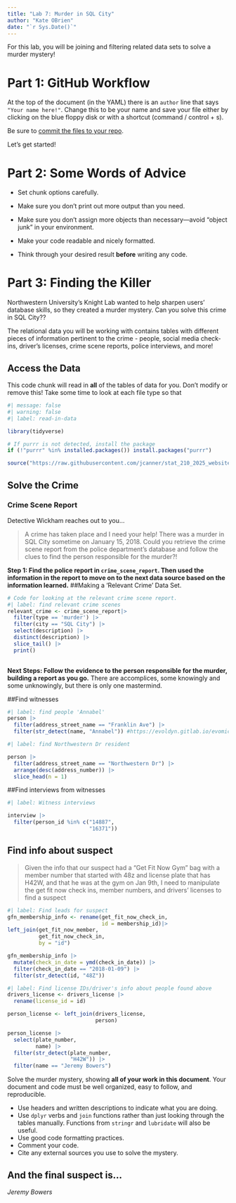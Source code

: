 ```yaml
---
title: "Lab 7: Murder in SQL City"
author: "Kate OBrien"
date: "`r Sys.Date()`"
---
```

For this lab, you will be joining and filtering related data sets to solve a murder mystery!

# Part 1: GitHub Workflow

At the top of the document (in the YAML) there is an `author` line that says 
`"Your name here!"`. Change this to be your name and save your file either by
clicking on the blue floppy disk or with a shortcut (command / control + s). 

Be sure to [commit the files to your repo](https://happygitwithr.com/existing-github-first#stage-and-commit). 

Let's get started!


# Part 2: Some Words of Advice

-   Set chunk options carefully.

-   Make sure you don't print out more output than you need.

-   Make sure you don't assign more objects than necessary---avoid "object junk"
in your environment.

-   Make your code readable and nicely formatted.

-   Think through your desired result **before** writing any code.

# Part 3: Finding the Killer

Northwestern University's Knight Lab wanted to help sharpen users' database
skills, so they created a murder mystery. Can you solve this crime in SQL City??

The relational data you will be working with contains tables with different
pieces of information pertinent to the crime - people, social media check-ins,
driver's licenses, crime scene reports, police interviews, and more!


## Access the Data

This code chunk will read in **all** of the tables of data for you. Don't modify or
remove this! Take some time to look at each file type so that 

```r
#| message: false
#| warning: false
#| label: read-in-data

library(tidyverse)

# If purrr is not detected, install the package
if (!"purrr" %in% installed.packages()) install.packages("purrr")

source("https://raw.githubusercontent.com/jcanner/stat_210_2025_website/main/labs/instructions/lab-7-setup.R")
```

## Solve the Crime

### Crime Scene Report

Detective Wickham reaches out to you...

> A crime has taken place and I need your help! There was a murder in SQL City sometime on January 15, 2018. Could you retrieve the crime scene report from the police department’s database and follow the clues to find the person responsible for the murder?!


**Step 1: Find the police report in `crime_scene_report`. Then used the information in the report to move on to the next data source based on the information learned.**
##Making a 'Relevant Crime' Data Set.
```r
# Code for looking at the relevant crime scene report.
#| label: find relevant crime scenes
relevant_crime <- crime_scene_report|>
  filter(type == 'murder') |>
  filter(city == "SQL City") |>
  select(description) |>
  distinct(description) |>
  slice_tail() |>
  print()
  
```




**Next Steps: Follow the evidence to the person responsible for the murder, building a report as you go.**
There are accomplices, some knowingly and some unknowingly, but there is only one mastermind.

##Find witnesses

```r
#| label: find people 'Annabel'
person |>
  filter(address_street_name == "Franklin Ave") |>
  filter(str_detect(name, "Annabel")) #https://evoldyn.gitlab.io/evomics-2018/ref-sheets/R_strings.pdf

```

```r
#| label: find Northwestern Dr resident

person |>
  filter(address_street_name == "Northwestern Dr") |>
  arrange(desc(address_number)) |>
  slice_head(n = 1)
```

##Find interviews from witnesses
```r
#| label: Witness interviews

interview |>
  filter(person_id %in% c("14887", 
                          "16371"))
```

## Find info about suspect
> Given the info that our suspect had a "Get Fit Now  Gym" bag with a member number that started with 48z and license plate that has H42W, and that he was at the gym on Jan 9th, I need to manipulate the get fit now check ins, member numbers, and drivers' licenses to find a suspect

```r
#| label: Find leads for suspect
gfn_membership_info <- rename(get_fit_now_check_in, 
                              id = membership_id)|>
left_join(get_fit_now_member, 
          get_fit_now_check_in, 
          by = "id")

gfn_membership_info |>
  mutate(check_in_date = ymd(check_in_date)) |>
  filter(check_in_date == "2018-01-09") |>
  filter(str_detect(id, "48Z"))

```

```r
#| label: Find license IDs/driver's info about people found above
drivers_license <- drivers_license |>
  rename(license_id = id)

person_license <- left_join(drivers_license, 
                            person)

person_license |>
  select(plate_number, 
         name) |>
  filter(str_detect(plate_number, 
                    "H42W")) |>
  filter(name == "Jeremy Bowers")

```



Solve the murder mystery, showing **all of your work in this document**. Your
document and code must be well organized, easy to follow, and reproducible.

+ Use headers and written descriptions to indicate what you are doing.
+ Use `dplyr` verbs and `join` functions rather than just looking through the
tables manually. Functions from `stringr` and `lubridate` will also be useful.
+ Use good code formatting practices.
+ Comment your code.
+ Cite any external sources you use to solve the mystery.



::: callout-note
## And the final suspect is...

*Jeremy Bowers*
:::
